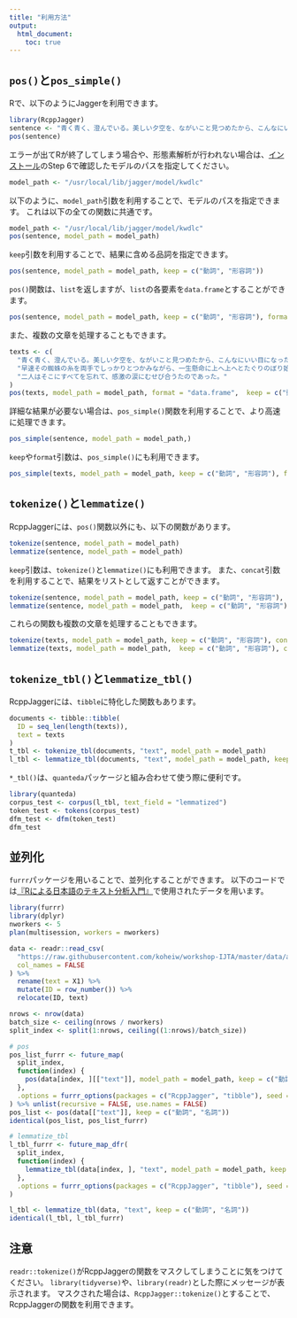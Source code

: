 ```yaml
---
title: "利用方法"
output:
  html_document:
    toc: true
---
```


## `pos()`と`pos_simple()`
Rで、以下のようにJaggerを利用できます。
```r
library(RcppJagger)
sentence <- "青く青く、澄んでいる。美しい夕空を、ながいこと見つめたから、こんなにいい目になったのかしら。"
pos(sentence)
```

エラーが出てRが終了してしまう場合や、形態素解析が行われない場合は、[インストール](Installation.html)のStep 6で確認したモデルのパスを指定してください。
```r
model_path <- "/usr/local/lib/jagger/model/kwdlc"
```

以下のように、`model_path`引数を利用することで、モデルのパスを指定できます。
これは以下の全ての関数に共通です。
```r
model_path <- "/usr/local/lib/jagger/model/kwdlc"
pos(sentence, model_path = model_path)
```

`keep`引数を利用することで、結果に含める品詞を指定できます。
```r
pos(sentence, model_path = model_path, keep = c("動詞", "形容詞"))
```

`pos()`関数は、`list`を返しますが、`list`の各要素を`data.frame`とすることができます。
```r
pos(sentence, model_path = model_path, keep = c("動詞", "形容詞"), format = "data.frame")
```

また、複数の文章を処理することもできます。
```r
texts <- c(
  "青く青く、澄んでいる。美しい夕空を、ながいこと見つめたから、こんなにいい目になったのかしら。",
  "早速その蜘蛛の糸を両手でしっかりとつかみながら、一生懸命に上へ上へとたぐりのぼり始めました。",
  "二人はそこにすべてを忘れて、感激の涙にむせび合うたのであった。"
)
pos(texts, model_path = model_path, format = "data.frame",  keep = c("動詞", "形容詞"))
```

詳細な結果が必要ない場合は、`pos_simple()`関数を利用することで、より高速に処理できます。
```r
pos_simple(sentence, model_path = model_path,)
```
`keep`や`format`引数は、`pos_simple()`にも利用できます。
```r
pos_simple(texts, model_path = model_path, keep = c("動詞", "形容詞"), format = "data.frame")
```


## `tokenize()`と`lemmatize()`
RcppJaggerには、`pos()`関数以外にも、以下の関数があります。
```r
tokenize(sentence, model_path = model_path)
lemmatize(sentence, model_path = model_path)
```
`keep`引数は、`tokenize()`と`lemmatize()`にも利用できます。
また、`concat`引数を利用することで、結果をリストとして返すことができます。

```r
tokenize(sentence, model_path = model_path, keep = c("動詞", "形容詞"), concat = FALSE)
lemmatize(sentence, model_path = model_path,  keep = c("動詞", "形容詞"), concat = FALSE)
```

これらの関数も複数の文章を処理することもできます。
```r
tokenize(texts, model_path = model_path, keep = c("動詞", "形容詞"), concat = TRUE)
lemmatize(texts, model_path = model_path,  keep = c("動詞", "形容詞"), concat = FALSE)
```


## `tokenize_tbl()`と`lemmatize_tbl()`
RcppJaggerには、`tibble`に特化した関数もあります。
```r
documents <- tibble::tibble(
  ID = seq_len(length(texts)),
  text = texts
)
t_tbl <- tokenize_tbl(documents, "text", model_path = model_path)
l_tbl <- lemmatize_tbl(documents, "text", model_path = model_path, keep = c("動詞", "名詞"))
```

`*_tbl()`は、`quanteda`パッケージと組み合わせて使う際に便利です。
```r
library(quanteda)
corpus_test <- corpus(l_tbl, text_field = "lemmatized")
token_test <- tokens(corpus_test)
dfm_test <- dfm(token_test)
dfm_test
```

## 並列化
`furrr`パッケージを用いることで、並列化することができます。
以下のコードでは<a href="https://github.com/koheiw/workshop-IJTA" target="_blank">『Rによる日本語のテキスト分析入門』</a>で使用されたデータを用います。
```r
library(furrr)
library(dplyr)
nworkers <- 5
plan(multisession, workers = nworkers)

data <- readr::read_csv(
  "https://raw.githubusercontent.com/koheiw/workshop-IJTA/master/data/asahi_head.txt",
  col_names = FALSE
) %>%
  rename(text = X1) %>%
  mutate(ID = row_number()) %>%
  relocate(ID, text)

nrows <- nrow(data)
batch_size <- ceiling(nrows / nworkers)
split_index <- split(1:nrows, ceiling((1:nrows)/batch_size))

# pos
pos_list_furrr <- future_map(
  split_index,
  function(index) {
    pos(data[index, ][["text"]], model_path = model_path, keep = c("動詞", "名詞"))
  },
  .options = furrr_options(packages = c("RcppJagger", "tibble"), seed = TRUE)
) %>% unlist(recursive = FALSE, use.names = FALSE)
pos_list <- pos(data[["text"]], keep = c("動詞", "名詞"))
identical(pos_list, pos_list_furrr)

# lemmatize_tbl
l_tbl_furrr <- future_map_dfr(
  split_index,
  function(index) {
    lemmatize_tbl(data[index, ], "text", model_path = model_path, keep = c("動詞", "名詞"))
  },
  .options = furrr_options(packages = c("RcppJagger", "tibble"), seed = TRUE)
)

l_tbl <- lemmatize_tbl(data, "text", keep = c("動詞", "名詞"))
identical(l_tbl, l_tbl_furrr)
```


## 注意
`readr::tokenize()`がRcppJaggerの関数をマスクしてしまうことに気をつけてください。
`library(tidyverse)`や、`library(readr)`とした際にメッセージが表示されます。
マスクされた場合は、`RcppJagger::tokenize()`とすることで、RcppJaggerの関数を利用できます。



